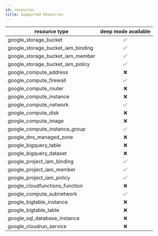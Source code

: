 ```yaml
---
id: resources
title: Supported Resources
---
```



|resource type|deep mode available|
|---|:-:|
| google_storage_bucket | ✅ |
| google_storage_bucket_iam_binding | ✅ |
| google_storage_bucket_iam_member | ✅ |
| google_storage_bucket_iam_policy | ✅ |
| google_compute_address | ❌ |
| google_compute_firewall | ✅ |
| google_compute_router | ❌ |
| google_compute_instance | ❌ |
| google_compute_network | ✅ |
| google_compute_disk | ❌ |
| google_compute_image | ❌ |
| google_compute_instance_group | ✅ |
| google_dns_managed_zone | ❌ |
| google_bigquery_table | ❌ |
| google_bigquery_dataset | ❌ |
| google_project_iam_binding | ✅ |
| google_project_iam_member | ✅ |
| google_project_iam_policy | ✅ |
| google_cloudfunctions_function | ❌ |
| google_compute_subnetwork | ✅ |
| google_bigtable_instance | ❌ |
| google_bigtable_table | ❌ |
| google_sql_database_instance | ❌ |
| google_cloudrun_service | ❌ |
